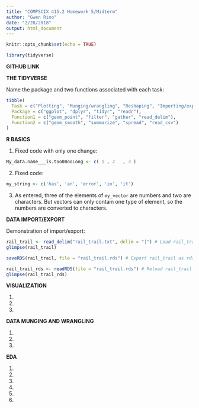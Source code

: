 ```yaml
---
title: "COMPSCIX 415.2 Homework 5/Midterm"
author: "Gwen Rino"
date: "2/28/2018"
output: html_document
---
```


```r
knitr::opts_chunk$set(echo = TRUE)
```
```r
library(tidyverse)
```

**GITHUB LINK**

**THE TIDYVERSE**

Name the package and two functions associated with each task:
```r
tibble(
  Task = c("Plotting", "Munging/wrangling", "Reshaping", "Importing/exporting"),
  Package = c("ggplot", "dplyr", "tidyr", "readr"),
  Function1 = c("geom_point", "filter", "gather", "read_delim"),
  Function2 = c("geom_smooth", "summarize", "spread", "read_csv")
)
```

**R BASICS**

1. Fixed code with only one change:
```r
My_data.name___is.too00ooLong <- c( 1 , 2   , 3 )
```
2. Fixed code:
```r
my_string <- c('has', 'an', 'error', 'in', 'it')
```
3. As entered, three of the elements of `my_vector` are numbers and two are characters. But vectors can only contain one type of element, so the numbers are converted to characters.

**DATA IMPORT/EXPORT**

Demonstration of import/export:
```r
rail_trail <- read_delim("rail_trail.txt", delim = "|") # Load rail_trail.txt
glimpse(rail_trail)

saveRDS(rail_trail, file = "rail_trail.rds") # Export rail_trail as rds file

rail_trail_rds <- readRDS(file = "rail_trail.rds") # Reload rail_trail.rds
glimpse(rail_trail_rds)
```

**VISUALIZATION**

1.
2.
3.

**DATA MUNGING AND WRANGLING**

1.
2.
3.

**EDA**

1.
2.
3.
4.
5.
6.

